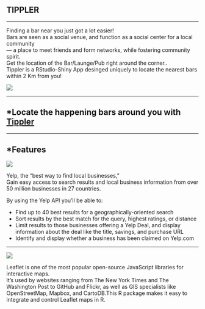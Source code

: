 

## TIPPLER


***


Finding a bar near you just got a lot easier! </br>
Bars are seen as a social venue, and function as a social center for a local community </br>
— a place to meet friends and form networks, while fostering community spirit.</br>
Get the location of the Bar/Launge/Pub right around the corner.. </br>
Tippler is a RStudio-Shiny App desinged uniquely to locate the nearest bars within 2 Km from you!

![](images/rsz_tippler_final.png)

***


## *Locate the happening bars around you with [Tippler](https://jayendrashinde91.shinyapps.io/tippler/)


***


## *Features

![](images/yelp.png)

Yelp, the “best way to find local businesses,” </br>
Gain easy access to search results and local business information from over 50 million businesses in 27 countries. </br>

By using the Yelp API you’ll be able to:

* Find up to 40 best results for a geographically-oriented search
* Sort results by the best match for the query, highest ratings, or distance
* Limit results to those businesses offering a Yelp Deal, and display information about the deal like the title, savings, and purchase URL
* Identify and display whether a business has been claimed on Yelp.com

***



![](images/leaflet.png)

Leaflet is one of the most popular open-source JavaScript libraries for interactive maps.</br> It’s used by websites ranging from The New York Times and The Washington Post to GitHub and Flickr, as well as GIS specialists like OpenStreetMap, Mapbox, and CartoDB.This R package makes it easy to integrate and control Leaflet maps in R.


